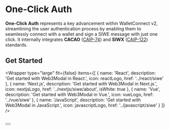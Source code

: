 

# One-Click Auth

**One-Click Auth** represents a key advancement within WalletConnect v2, streamlining the user authentication process by enabling them to seamlessly connect with a wallet and sign a SIWE message with just one click. 
 It internally integrates **CACAO** ([CAIP-74](https://chainagnostic.org/CAIPs/caip-74)) and **SIWX** ([CAIP-122](https://chainagnostic.org/CAIPs/caip-122)) standards.

## Get Started

<Wrapper
  type="large"
  fit={false}
  items={[
    {
      name: 'React',
      description: 'Get started with Web3Modal in React.',
      icon: reactLogo,
      href: '../react/siwe'
    },
    {
      name: 'Next.js',
      description: 'Get started with Web3Modal in Next.js.',
      icon: nextjsLogo,
      href: '../nextjs/siwe/about',
      isWhite: true
    },
    {
      name: 'Vue',
      description: 'Get started with Web3Modal in Vue.',
      icon: vueLogo,
      href: '../vue/siwe'
    },
    {
      name: 'JavaScript',
      description: 'Get started with Web3Modal in JavaScript.',
      icon: javascriptLogo,
      href: '../javascript/siwe'
    }
  ]}
/>

<br/>
<Button name="Try Demo" url="https://lab.web3modal.com/library/wagmi-siwe/" />